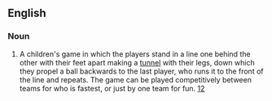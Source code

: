 ==English==
===Noun===
{{en-noun|-}}
# {{Australia|games}} A children's game in which the players stand in a line one behind the other with their feet apart making a [[tunnel]] with their legs, down which they propel a ball backwards to the last player, who runs it to the front of the line and repeats.  The game can be played competitively between teams for who is fastest, or just by one team for fun.  [http://www.gladstonshs.eq.edu.au/Events/Tunnellball.htm][http://www.parahillhs.sa.edu.au/Pages/School/Archive/Yearbook2001/SportsDay.html]